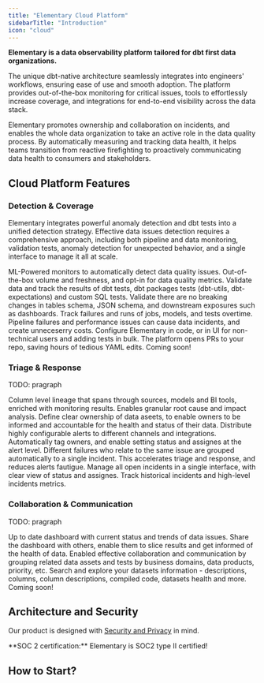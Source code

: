```yaml
---
title: "Elementary Cloud Platform"
sidebarTitle: "Introduction"
icon: "cloud"
---
```


**Elementary is a data observability platform tailored for dbt first data organizations.**

The unique dbt-native architecture seamlessly integrates into engineers' workflows, ensuring ease of use and smooth adoption. 
The platform provides out-of-the-box monitoring for critical issues, tools to effortlessly increase coverage, and integrations for end-to-end visibility across the data stack.

Elementary promotes ownership and collaboration on incidents, and enables the whole data organization to take an active role in the data quality process.
By automatically measuring and tracking data health, it helps teams transition from reactive firefighting to proactively communicating data health to consumers and stakeholders.

<Card title="When do I need a data observability platform? " href="/resources/business-case-data-observability-platform">
</Card>


## Cloud Platform Features

### Detection & Coverage

Elementary integrates powerful anomaly detection and dbt tests into a unified detection strategy. 
Effective data issues detection requires a comprehensive approach, 
including both pipeline and data monitoring, validation tests, 
anomaly detection for unexpected behavior, and a single interface to manage it all at scale.

<CardGroup cols={2}>
  <Card title="Anomaly Detection">
    ML-Powered monitors to automatically detect data quality issues.
    Out-of-the-box volume and freshness, and opt-in for data quality metrics.
  </Card>
  <Card title="Data Tests">
    Validate data and track the results of dbt tests, dbt packages tests (dbt-utils, dbt-expectations) and custom SQL tests.  
  </Card>
  <Card title="Schema Validation">
    Validate there are no breaking changes in tables schema, JSON schema, and downstream exposures such as dashboards.  
  </Card>
  <Card title="Runs & Performance">
    Track failures and runs of jobs, models, and tests overtime.
    Pipeline failures and performance issues can cause data incidents, and create unneceserry costs.
  </Card>
  <Card title="Code & UI Configuration">
    Configure Elementary in code, or in UI for non-technical users and adding tests in bulk.
    The platform opens PRs to your repo, saving hours of tedious YAML edits.
  </Card>
  <Card title="Test Recomendations">
    Coming soon!
  </Card>
</CardGroup>

### Triage & Response

TODO: pragraph

<CardGroup cols={2}>
  <Card title="Data Lineage">
    Column level lineage that spans through sources, models and BI tools, enriched with monitoring results. Enables granular root cause and impact analysis. 
  </Card>
  <Card title="Ownership">
    Define clear ownership of data aseets, to enable owners to be informed and accountable for the health and status of their data.   
  </Card>
  <Card title="Actionable Alerts">
    Distribute highly configurable alerts to different channels and integrations. 
    Automatically tag owners, and enable setting status and assignes at the alert level.  
  </Card>
  <Card title="Automated Grouping">
    Different failures who relate to the same issue are grouped automatically to a single incident.
    This accelerates triage and response, and reduces alerts fautigue.  
  </Card>
  <Card title="Incident Management">
    Manage all open incidents in a single interface, with clear view of status and assignes.
    Track historical incidents and high-level incidents metrics. 
  </Card>
</CardGroup>

### Collaboration & Communication

TODO: pragraph

<CardGroup cols={2}>
  <Card title="Data Health Dashboard">
    Up to date dashboard with current status and trends of data issues. 
    Share the dashboard with others, enable them to slice results and get informed of the health of data.
  </Card>
  <Card title="Assets Tags">
    Enabled effective collaboration and communication by grouping related data assets and tests by business domains, data products, priority, etc.   
  </Card>
  <Card title="Data Catalog">
    Search and explore your datasets information - descriptions, columns, column descriptions, compiled code, datasets health and more.
  </Card>
  <Card title="Data Health Score">
    Coming soon!
  </Card>
</CardGroup>


## Architecture and Security

<Snippet file="cloud/how-it-works.mdx" />

Our product is designed with [Security and Privacy](/cloud/general/security-and-privacy) in mind.

<Check>
**SOC 2 certification:** Elementary is SOC2 type II certified!
</Check>


## How to Start? 